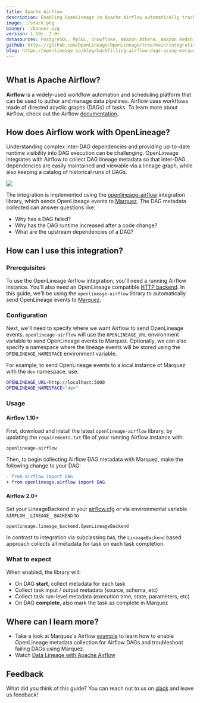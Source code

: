 ```yaml
---
title: Apache Airflow
description: Enabling OpenLineage in Apache Airflow automatically tracks metadata about jobs and datasets as DAGs execute.
image: ./stack.png
banner: ./banner.svg
version: 1.10+, 2.0+
datasources: PostgreSQL, MySQL, Snowflake, Amazon Athena, Amazon Redshift, Amazon SageMaker, Amazon S3 Copy and Transform, Google BigQuery, Google Cloud Storage, Great Expectations, SFTP, FTP
github: https://github.com/OpenLineage/OpenLineage/tree/main/integration/airflow
blog: https://openlineage.io/blog/backfilling-airflow-dags-using-marquez/
---
```


```toc
```

## What is Apache Airflow?

**Airflow** is a widely-used workflow automation and scheduling platform that can be used to author and manage data pipelines. Airflow uses workflows made of directed acyclic graphs (DAGs) of tasks. To learn more about Airflow, check out the Airflow [documentation](https://airflow.apache.org/docs/apache-airflow/stable/index.html).

## How does Airflow work with OpenLineage?

Understanding complex inter-DAG dependencies and providing up-to-date runtime visibility into DAG execution can be challenging. OpenLineage integrates with Airflow to collect DAG lineage metadata so that inter-DAG dependencies are easily maintained and viewable via a lineage graph, while also keeping a catalog of historical runs of DAGs.

<img class="m-12" src="./af-schematic.svg" />

The integration is implemented using the [openlineage-airflow](https://pypi.org/project/openlineage-airflow)  integration library, which sends OpenLineage events to [Marquez](https://marquezproject.ai). The DAG metadata collected can answer questions like:

* Why has a DAG failed?
* Why has the DAG runtime increased after a code change?
* What are the upstream dependencies of a DAG?


## How can I use this integration?

### Prerequisites

To use the OpenLineage Airflow integration, you'll need a running Airflow instance. You'll also need an OpenLineage compatible [HTTP backend](https://github.com/OpenLineage/OpenLineage#scope). In this guide, we'll be using the `openlineage-airflow` library to automatically send OpenLineage events to [Marquez](https://marquezproject.ai). 

### Configuration

Next, we'll need to specify where we want Airflow to send OpenLineage events. `openlineage-airflow` will use the `OPENLINEAGE_URL` environment variable to send OpenLineage events to Marquez. Optionally, we can also specify a namespace where the lineage events will be stored using the `OPENLINEAGE_NAMESPACE` environment variable.

For example, to send OpenLineage events to a local instance of Marquez with the `dev` namespace, use:

```bash
OPENLINEAGE_URL=http://localhost:5000
OPENLINEAGE_NAMESPACE="dev"
```

### Usage
#### Airflow 1.10+

First, download and install the latest `openlineage-airflow` library, by updating the `requirements.txt` file of your running Airflow instance with: 

```
openlineage-airflow
```

Then, to begin collecting Airflow DAG metadata with Marquez, make the following change to your DAG:

```diff
- from airflow import DAG
+ from openlineage.airflow import DAG
```

#### Airflow 2.0+
Set your LineageBackend in your [airflow.cfg](https://airflow.apache.org/docs/apache-airflow/stable/howto/set-config.html) or via environmental variable `AIRFLOW__LINEAGE__BACKEND` to
```
openlineage.lineage_backend.OpenLineageBackend
```
In contrast to integration via subclassing `DAG`, the `LineageBackend` based approach collects all metadata for task on each task completion.

### What to expect
When enabled, the library will:

* On DAG **start**, collect metadata for each task
* Collect task input / output metadata (source, schema, etc)
* Collect task run-level metadata (execution time, state, parameters, etc)
* On DAG **complete**, also mark the task as complete in Marquez

## Where can I learn more?

* Take a look at Marquez's Airflow [example](https://github.com/MarquezProject/marquez/tree/main/examples/airflow) to learn how to enable OpenLineage metadata collection for Airflow DAGs and troubleshoot failing DAGs using Marquez.
* Watch [Data Lineage with Apache Airflow](https://www.youtube.com/watch?v=dfRetdg9444)

## Feedback

What did you think of this guide? You can reach out to us on [slack](http://bit.ly/OpenLineageSlack) and leave us feedback!  


